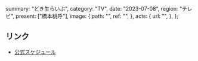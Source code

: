   summary: "どき生らいぶ",
  category: "TV",
  date: "2023-07-08",
  region: "テレビ",
  present: ["橋本桃呼"],
  image: {
    path: "",
    ref: "",
  },
  acts: {
    url: "",
  },
};

## リンク

- [公式スケジュール](https://takanenonadeshiko.jp/?p=1177)
